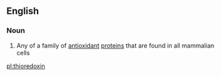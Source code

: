 ==English==

===Noun===
{{wikipedia}}
{{en-noun}}

#{{protein}} Any of a family of [[antioxidant]] [[protein]]s that are found in all mammalian cells

[[pl:thioredoxin]]